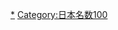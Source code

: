 {{Commons category|100 Famous Japanese Mountains}}

[[Category:日本山峰|*]]
[[Category:日本名数100|Category:日本名数100]]